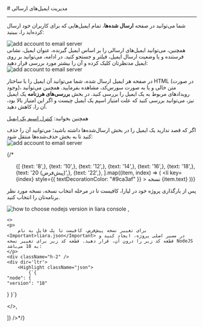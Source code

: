 

<Layout>
<Head>
<title>مستندات مدیریت ایمیل‌های ارسالی در ایمیل سرور - لیارا</title>
<meta property="og:title" content="مستندات خدمات رایانش ابری لیارا" />
<meta property="og:description" content="مستندات مدیریت ایمیل‌های ارسالی در ایمیل‌سرور"  />
<meta property="og:image" content="https://media.liara.ir/logos/liara-poster.jpg" />
</Head>
# مدیریت ایمیل‌های ارسالی
<hr className="mb-2" />

شما می‌توانید در صفحه **ارسال شده‌ها**، تمام ایمیل‌هایی که برای کاربران خود ارسال کرده‌اید را، ببینید:

<div className="h-4" />
<img src="https://media.liara.ir/docs/see-sent-emails.png" alt="add account to email server" />
<div className="h-4" />
همچنین، می‌توانید ایمیل‌های ارسالی را بر اساس ایمیل گیرنده، عنوان ایمیل، نشانی فرستنده و یا وضعیت ارسال ایمیل، فیلتر و جستجو کنید. 
در ادامه، می‌توانید بر روی ایمیل مدنظرتان کلیک کرده و آن را بیشتر مورد بررسی قرار دهید:
<div className="h-4" />
<img src="https://media.liara.ir/docs/see-a-sent-mail.png" alt="add account to email server" />
<div className="h-4" />

در صفحه هر ایمیل ارسال شده، شما می‌توانید آن ایمیل را با ساختار HTML (در صورت وجود)،
متن خالی و یا به صورت سورس‌کد، مشاهده بفرمایید. همچنین می‌توانید رویدادهای مربوط به یک ایمیل را بررسی کنید. 
در بخش **بررسی‌های هرزنامه** یک ایمیل نیز، می‌توانید بررسی کنید که علت امتیاز اسپم یک ایمیل چیست و اگر این امتیاز بالا بود، آن را، کاهش دهید. 

<div className="h-4" />
<Alert variant="success">
      <p>
        همچنین بخوانید: <a href="/email-server/how-tos/control-spam" className="text-[#2196f3] ">کنترل اسپم یک ایمیل</a>
      </p>
</Alert> 
<div className="h-4" />
اگر که قصد ندارید یک ایمیل را در بخش ارسال‌شده‌ها داشته باشید؛ می‌توانید آن را حذف کنید تا به بخش حذف‌شده‌ها منتقل شود:
<div className="h-4" />
<img src="https://media.liara.ir/docs/deleted-sent-mail.png" alt="add account to email server" />
<div className="h-4" />

{/* <ul className="pr-4">
  {[
    {text: '8',},
    {text: '10',},
    {text: '12',},
    {text: '14',},
    {text: '16',},
    {text: '18',},
    {text: '20 (پیش‌فرض)',},
    {text: '22',},
  ].map((item, index) => (
    <li
      key={index}
      style={{
        textDecorationColor: "#9ca3af"
      }}
    >
        نسخه {item.text}
    </li>
  ))}
</ul>

<Section id="change-default-version" title="تغییر نسخه پیش‌فرض" />
<Tabs 
    tabs={["Liara Console", "Liara CLI"]} 
    content={[
    <>
    <p>پس از بارگذاری پروژه خود در لیارا، کافیست تا در مرحله انتخاب نسخه، نسخه مورد نظر برنامه‌تان را انتخاب کنید.</p>
    <img src="https://media.liara.ir/docs/choose-nodejs-version.png" alt="how to choose nodejs version in liara console" />
    </>,

    <>
    <p>
        برای تغییر نسخه پیش‌فرض، کافیست تا یک فایل به نام <Important>liara.json</Important> در مسیر اصلی پروژه، ایجاد کنید و قطعه کد زیر را درون آن، قرار دهید. قطعه کد زیر برای تغییر نسخه NodeJS به 18 می‌باشد:
    </p>
    <div className="h-2" />
    <div dir='ltr'>
        <Highlight className="json">
            {`{
    "node": {
    "version": "18"
  }
}`}
        </Highlight>
    </div>
    <div className="h-2" />
    </>,

]} 
/>*/}

</Layout>